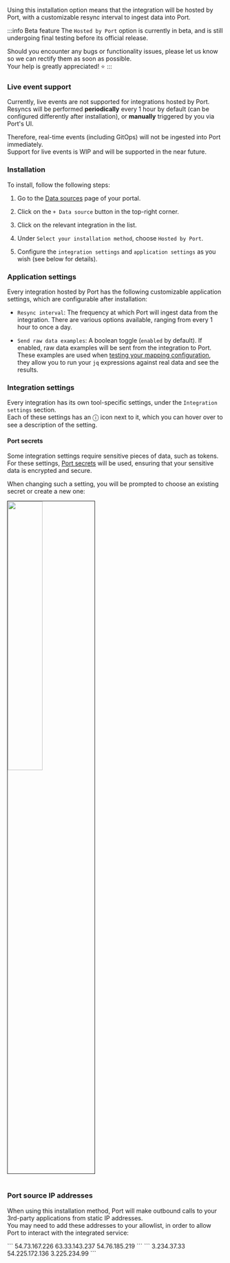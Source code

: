
Using this installation option means that the integration will be hosted by Port, with a customizable resync interval to ingest data into Port.

:::info Beta feature
The `Hosted by Port` option is currently in beta, and is still undergoing final testing before its official release.  

Should you encounter any bugs or functionality issues, please let us know so we can rectify them as soon as possible.  
Your help is greatly appreciated! ⭐
:::

<h3>Live event support</h3>

Currently, live events are not supported for integrations hosted by Port.  
Resyncs will be performed **periodically** every 1 hour by default (can be configured differently after installation), or **manually** triggered by you via Port's UI.

Therefore, real-time events (including GitOps) will not be ingested into Port immediately.  
Support for live events is WIP and will be supported in the near future.

<h3>Installation</h3>

To install, follow the following steps:

1. Go to the [Data sources](https://app.getport.io/settings/data-sources) page of your portal.

2. Click on the `+ Data source` button in the top-right corner.

3. Click on the relevant integration in the list.

4. Under `Select your installation method`, choose `Hosted by Port`.

5. Configure the `integration settings` and `application settings` as you wish (see below for details).

<h3>Application settings</h3>

Every integration hosted by Port has the following customizable application settings, which are configurable after installation:

- `Resync interval`: The frequency at which Port will ingest data from the integration. There are various options available, ranging from every 1 hour to once a day.

- `Send raw data examples`: A boolean toggle (`enabled` by default). If enabled, raw data examples will be sent from the integration to Port. These examples are used when [testing your mapping configuration](/build-your-software-catalog/customize-integrations/configure-mapping#test-your-mapping---jq-playground), they allow you to run your `jq` expressions against real data and see the results.

<h3>Integration settings</h3>

Every integration has its own tool-specific settings, under the `Integration settings` section.  
Each of these settings has an ⓘ icon next to it, which you can hover over to see a description of the setting.

<h4>Port secrets</h4>

Some integration settings require sensitive pieces of data, such as tokens.  
For these settings, [Port secrets](/sso-rbac/port-secrets/) will be used, ensuring that your sensitive data is encrypted and secure.

When changing such a setting, you will be prompted to choose an existing secret or create a new one:

<img src="/img/build-your-software-catalog/sync-data-to-catalog/oceanSaasSecretExample.png" width="40%" border="1px" />
<br/><br/>

<h3>Port source IP addresses</h3>

When using this installation method, Port will make outbound calls to your 3rd-party applications from static IP addresses.  
You may need to add these addresses to your allowlist, in order to allow Port to interact with the integrated service:

<Tabs>
<TabItem value="eu" label="Europe (EU)">
```
54.73.167.226  
63.33.143.237  
54.76.185.219
```
</TabItem>
<TabItem value="us" label="United States (US)">
```
3.234.37.33  
54.225.172.136  
3.225.234.99
```
</TabItem>
</Tabs>


